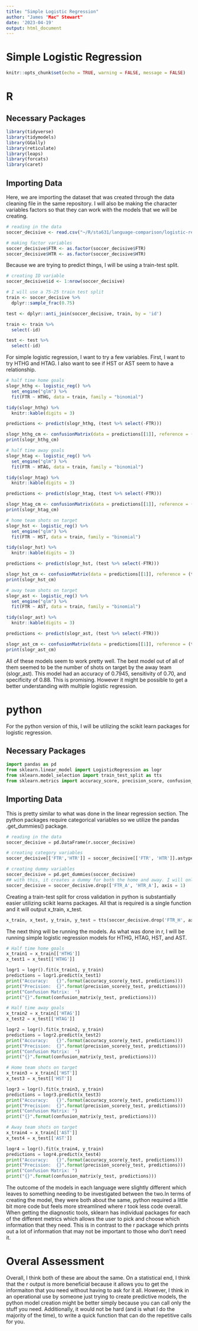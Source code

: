 ```yaml
---
title: "Simple Logistic Regression"
author: "James "Mac" Stewart"
date: '2023-04-19'
output: html_document
---
```


# Simple Logistic Regression

```r
knitr::opts_chunk$set(echo = TRUE, warning = FALSE, message = FALSE)
```

# R

## Necessary Packages

```R
library(tidyverse)
library(tidymodels)
library(GGally)
library(reticulate)
library(leaps)
library(forcats)
library(caret)
```

## Importing Data

Here, we are importing the dataset that was created through the data cleaning file in the same repository. I will also be making the character variables factors so that they can work with the models that we will be creating.

```R
# reading in the data
soccer_decisive <- read.csv("~/R/sta631/language-comparison/logistic-regression/Data/soccer_binary.csv")

# making factor variables
soccer_decisive$FTR <- as.factor(soccer_decisive$FTR)
soccer_decisive$HTR <- as.factor(soccer_decisive$HTR)
```

Because we are trying to predict things, I will be using a train-test split.

```R
# creating ID variable
soccer_decisive$id <- 1:nrow(soccer_decisive)

# I will use a 75-25 train test split
train <- soccer_decisive %>%
  dplyr::sample_frac(0.75)

test <- dplyr::anti_join(soccer_decisive, train, by = 'id')

train <- train %>%
  select(-id)

test <- test %>%
  select(-id)
```

For simple logistic regression, I want to try a few variables. First, I want to try HTHG and HTAG. I also want to see if HST or AST seem to have a relationship.

```R
# half time home goals
slogr_hthg <- logistic_reg() %>%
  set_engine("glm") %>%
  fit(FTR ~ HTHG, data = train, family = "binomial")

tidy(slogr_hthg) %>%
  knitr::kable(digits = 3)

predictions <- predict(slogr_hthg, (test %>% select(-FTR)))

slogr_hthg_cm <- confusionMatrix(data = predictions[[1]], reference = (test %>% select(FTR))[[1]])
print(slogr_hthg_cm)

# half time away goals
slogr_htag <- logistic_reg() %>%
  set_engine("glm") %>%
  fit(FTR ~ HTAG, data = train, family = "binomial")

tidy(slogr_htag) %>%
  knitr::kable(digits = 3)

predictions <- predict(slogr_htag, (test %>% select(-FTR)))

slogr_htag_cm <- confusionMatrix(data = predictions[[1]], reference = (test %>% select(FTR))[[1]])
print(slogr_htag_cm)

# home team shots on target
slogr_hst <- logistic_reg() %>%
  set_engine("glm") %>%
  fit(FTR ~ HST, data = train, family = "binomial")

tidy(slogr_hst) %>%
  knitr::kable(digits = 3)

predictions <- predict(slogr_hst, (test %>% select(-FTR)))

slogr_hst_cm <- confusionMatrix(data = predictions[[1]], reference = (test %>% select(FTR))[[1]])
print(slogr_hst_cm)

# away team shots on target
slogr_ast <- logistic_reg() %>%
  set_engine("glm") %>%
  fit(FTR ~ AST, data = train, family = "binomial")

tidy(slogr_ast) %>%
  knitr::kable(digits = 3)

predictions <- predict(slogr_ast, (test %>% select(-FTR)))

slogr_ast_cm <- confusionMatrix(data = predictions[[1]], reference = (test %>% select(FTR))[[1]])
print(slogr_ast_cm)
```

All of these models seem to work pretty well. The best model out of all of them seemed to be the number of shots on target by the away team (slogr_ast). This model had an accuracy of 0.7945, sensitivity of 0.70, and specificity of 0.88. This is promising. However it might be possible to get a better understanding with multiple logistic regression.

# python

For the python version of this, I will be utilizing the scikit learn packages for logistic regression.

## Necessary Packages

```python
import pandas as pd
from sklearn.linear_model import LogisticRegression as logr
from sklearn.model_selection import train_test_split as tts
from sklearn.metrics import accuracy_score, precision_score, confusion_matrix
```

## Importing Data

This is pretty similar to what was done in the linear regression section. The python packages require categorical variables so we utilize the pandas .get_dummies() package.

```python
# reading in the data
soccer_decisive = pd.DataFrame(r.soccer_decisive)

# creating category variables
soccer_decisive[['FTR','HTR']] = soccer_decisive[['FTR', 'HTR']].astype('category')

# creating dummy variables
soccer_decisive = pd.get_dummies(soccer_decisive)
## with this, it creates a dummy for both the home and away. I will only keep the home team ones and use those
soccer_decisive = soccer_decisive.drop(['FTR_A', 'HTR_A'], axis = 1)
```

Creating a train-test split for cross validation in python is substantially easier utilizing scikit learns packages. All that is required is a single function and it will output x_train, x_test.

```python
x_train, x_test, y_train, y_test = tts(soccer_decisive.drop('FTR_H', axis = 1), soccer_decisive[['FTR_H']], test_size = 0.25)
```

The next thing will be running the models. As what was done in r, I will be running simple logistic regression models for HTHG, HTAG, HST, and AST.

```python
# Half time home goals
x_train1 = x_train[['HTHG']]
x_test1 = x_test[['HTHG']]

logr1 = logr().fit(x_train1, y_train)
predictions = logr1.predict(x_test1)
print("Accuracy:   {}".format(accuracy_score(y_test, predictions)))
print("Precision:  {}".format(precision_score(y_test, predictions)))
print("Confusion Matrix:  ")
print("{}".format(confusion_matrix(y_test, predictions)))

# Half time away goals
x_train2 = x_train[['HTAG']]
x_test2 = x_test[['HTAG']]

logr2 = logr().fit(x_train2, y_train)
predictions = logr2.predict(x_test2)
print("Accuracy:   {}".format(accuracy_score(y_test, predictions)))
print("Precision:  {}".format(precision_score(y_test, predictions)))
print("Confusion Matrix:  ")
print("{}".format(confusion_matrix(y_test, predictions)))

# Home team shots on target
x_train3 = x_train[['HST']]
x_test3 = x_test[['HST']]

logr3 = logr().fit(x_train3, y_train)
predictions = logr3.predict(x_test3)
print("Accuracy:   {}".format(accuracy_score(y_test, predictions)))
print("Precision:  {}".format(precision_score(y_test, predictions)))
print("Confusion Matrix: ")
print("{}".format(confusion_matrix(y_test, predictions)))

# Away team shots on target
x_train4 = x_train[['AST']]
x_test4 = x_test[['AST']]

logr4 = logr().fit(x_train4, y_train)
predictions = logr4.predict(x_test4)
print("Accuracy:   {}".format(accuracy_score(y_test, predictions)))
print("Precision:  {}".format(precision_score(y_test, predictions)))
print("Confusion Matrix: ")
print("{}".format(confusion_matrix(y_test, predictions)))

```
The outcome of the models in each language were slightly different which leaves to something needing to be investigated between the two.In terms of creating the model, they were both about the same, python required a little bit more code but feels more streamlined where r took less code overall. When getting the diagnostic tools, sklearn has individual packages for each of the different metrics which allows the user to pick and choose which information that they need. This is in contrast to the r package which prints out a lot of information that may not be important to those who don't need it.

# Overal Assessment

Overall, I think both of these are about the same. On a statistical end, I think that the r output is more beneficial because it allows you to get the informaiton that you need without having to ask for it all. However, I think in an operational use by someone just trying to create predictive models, the python model creation might be better simply because you can call only the stuff you need. Additionally, it would not be hard (and is what I do the majority of the time), to write a quick function that can do the repetitive calls for you.
